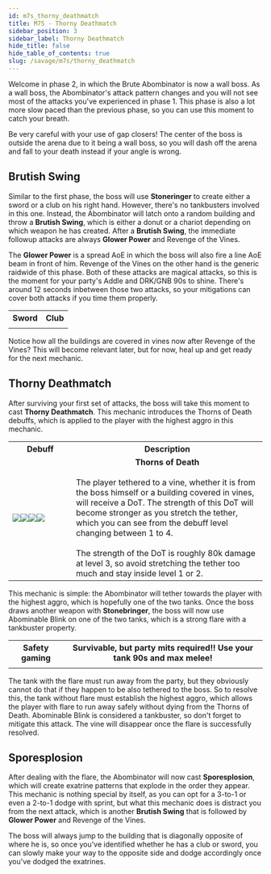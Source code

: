 ```yaml
---
id: m7s_thorny_deathmatch
title: M7S - Thorny Deathmatch
sidebar_position: 3
sidebar_label: Thorny Deathmatch
hide_title: false
hide_table_of_contents: true
slug: /savage/m7s/thorny_deathmatch
---
```




Welcome in phase 2, in which the Brute Abombinator is now a wall boss. As a wall boss, the Abombinator's attack pattern changes and you will not see most of the attacks you've experienced in phase 1. This phase is also a lot more slow paced than the previous phase, so you can use this moment to catch your breath.

Be very careful with your use of gap closers! The center of the boss is outside the arena due to it being a wall boss, so you will dash off the arena and fall to your death instead if your angle is wrong. 

## Brutish Swing

Similar to the first phase, the boss will use <strong>Stoneringer</strong> to create either a sword or a club on his right hand. However, there's no tankbusters involved in this one. Instead, the Abombinator will latch onto a random building and throw a <strong>Brutish Swing</strong>, which is either a donut or a chariot depending on which weapon he has created. After a <strong>Brutish Swing</strong>, the immediate followup attacks are always <strong>Glower Power</strong> and <Raidwide>Revenge of the Vines</Raidwide>.

<KittenAsset path='m7s/phase2_glower_power_spread.png' wrapper='div' width='70%' />

The <strong>Glower Power</strong> is a spread AoE in which the boss will also fire a line AoE beam in front of him. <Raidwide>Revenge of the Vines</Raidwide> on the other hand is the generic raidwide of this phase. Both of these attacks are magical attacks, so this is the moment for your party's Addle and DRK/GNB 90s to shine. There's around 12 seconds inbetween those two attacks, so your mitigations can cover both attacks if you time them properly.

<table>
    <tr>
        <th>Sword</th>
        <th>Club</th>
    </tr>
    <tr>
        <td><KittenAsset path='m7s/brutish_swing_sword.webm' /></td>
        <td><KittenAsset path='m7s/brutish_swing_club.webm' /></td>
    </tr>
</table>

Notice how all the buildings are covered in vines now after <Raidwide>Revenge of the Vines</Raidwide>? This will become relevant later, but for now, heal up and get ready for the next mechanic.

## Thorny Deathmatch

After surviving your first set of attacks, the boss will take this moment to cast <strong>Thorny Deathmatch</strong>. This mechanic introduces the Thorns of Death debuffs, which is applied to the player with the highest aggro in this mechanic.

<table width='80%'>
    <tr>
        <th>Debuff</th>
        <th width='75%'>Description</th>
    </tr>
    <tr>
        <td><img src={thorns_of_death_1_icon_hr} /><img src={thorns_of_death_2_icon_hr} /><img src={thorns_of_death_3_icon_hr} /><img src={thorns_of_death_4_icon_hr} /></td>
        <td><center><strong>Thorns of Death</strong></center><br />The player tethered to a vine, whether it is from the boss himself or a building covered in vines, will receive a DoT. The strength of this DoT will become stronger as you stretch the tether, which you can see from the debuff level changing between 1 to 4.<br /><br /> The strength of the DoT is roughly 80k damage at level 3, so avoid stretching the tether too much and stay inside level 1 or 2.</td>
    </tr>
</table>

This mechanic is simple: the Abombinator will tether towards the player with the highest aggro, which is hopefully one of the two tanks. Once the boss draws another weapon with <strong>Stonebringer</strong>, the boss will now use <Flare>Abominable Blink</Flare> on one of the two tanks, which is a strong flare with a tankbuster property.

<table>
    <tr>
        <th>Safety gaming</th>
        <th>Survivable, but party mits required!! Use your tank 90s and max melee!</th>
    </tr>
    <tr>
        <td><KittenAsset path='m7s/thorny_deathmatch_safe.png' /></td>
        <td><KittenAsset path='m7s/thorny_deathmatch_greed.png' /></td>
    </tr>
</table>

The tank with the flare must run away from the party, but they obviously cannot do that if they happen to be also tethered to the boss. So to resolve this, the tank without flare must establish the highest aggro, which allows the player with flare to run away safely without dying from the Thorns of Death. <Flare>Abominable Blink</Flare> is considered a tankbuster, so don't forget to mitigate this attack. The vine will disappear once the flare is successfully resolved.

<KittenAsset path='m7s/thorny_deathmatch.webm' wrapper='div' />

## Sporesplosion

After dealing with the flare, the Abombinator will now cast <strong>Sporesplosion</strong>, which will create exatrine patterns that explode in the order they appear. This mechanic is nothing special by itself, as you can opt for a 3-to-1 or even a 2-to-1 dodge with sprint, but what this mechanic does is distract you from the next attack, which is another <strong>Brutish Swing</strong> that is followed by <strong>Glower Power</strong> and <Raidwide>Revenge of the Vines</Raidwide>.

The boss will always jump to the building that is diagonally opposite of where he is, so once you've identified whether he has a club or sword, you can slowly make your way to the opposite side and dodge accordingly once you've dodged the exatrines.

<KittenAsset path='m7s/sporesplosion.webm' wrapper='div' />
